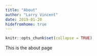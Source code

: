 ```yaml
---
title: "About"
author: "Larry Vincent"
date: 2019-01-20
hidefromhome: true
---
```


```r
knitr::opts_chunk$set(collapse = TRUE)
```

This is the about page